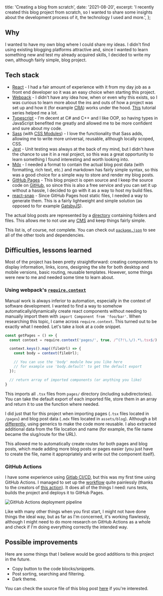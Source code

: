   title: 'Creating a blog from scratch',
  date: '2021-08-20',
  excerpt:
    'I recently created this blog project from scratch, so I wanted to share some insights about the development process of it, the technology I used and more.',
};

## Why

I wanted to have my own blog where I could share my ideas. I didn't find using existing blogging platforms attractive and, since I wanted to learn something new and test my already acquired skills, I decided to write my own, although fairly simple, blog project.

## Tech stack

- [React](https://reactjs.org/) - I had a fair amount of experience with it from my day job as a front end developer so it was an easy choice when starting this project.
- [Webpack](https://webpack.js.org/) - I didn't have any idea how, when or even why this exists, so I was curious to learn more about the ins and outs of how a project was set up and how it (for example [CRA](https://create-react-app.dev/)) works under the hood. [This](https://www.youtube.com/playlist?list=PLC3y8-rFHvwiWPS2RO3BKotLRfgg_8WEo) tutorial series helped me a lot.
- [Typescript](https://www.typescriptlang.org/) - I'm decent at C# and C++ and I like OOP, so having types in JavaScript benefited me greatly and allowed me to be more confident and sure about my code.
- [Sass](https://sass-lang.com/) (with [CSS Modules](https://github.com/css-modules/css-modules)) - I love the functionality that Sass adds, allowing me to write more universal, reusable, although locally scoped, CSS.
- [Jest](https://jestjs.io/) - Unit testing was always at the back of my mind, but I didn't have the chance to use it in a real project, so this was a great opportunity to learn something I found interesting and worth looking into.
- [Mdx](https://mdxjs.com/) - I needed a format to contain the actual blog post data (with formatting, rich text, etc.) and markdown has fairly simple syntax, so this was a good choice for a simple way to store and render my blog posts.
- [GitHub Pages](https://pages.github.com/) - This blog project is open source and I keep the source code on [GitHub](https://github.com/BenasB/benasb.github.io), so since this is also a free service and you can set it up without a hassle, I decided to go with it as a way to host my build files.
- [react-snap](https://github.com/stereobooster/react-snap) - Since GitHub Pages host static files, I needed a way to generate them. This is a fairly lightweight and simple solution (as opposed to for example [GatsbyJS](https://www.gatsbyjs.com/)).

The actual blog posts are represented by a [directory](https://github.com/BenasB/benasb.github.io/tree/dev/src/assets/blog) containing folders and files. This allows me to not use any [CMS](https://en.wikipedia.org/wiki/Content_management_system) and keep things fairly simple.

This list is, of course, not complete. You can check out [`package.json`](https://github.com/BenasB/benasb.github.io/blob/dev/package.json) to see all of the other tools and dependencies.

## Difficulties, lessons learned

Most of the project has been pretty straightforward: creating components to display information, links, icons, designing the site for both desktop and mobile versions, basic routing, reusable templates. However, some things were new to me and needed some time to learn about.

### Using webpack's [`require.context`](https://webpack.js.org/guides/dependency-management/#requirecontext)

Manual work is always inferior to automation, especially in the context of software development. I wanted to find a way to somehow automatically/dynamically create react components without needing to manually import them with `import Component from 'foo/bar'`. When researching this topic, I came across `require.context`. This turned out to be exactly what I needed. Let's take a look at a code snippet.

```Typescript
const getPages = () => {
  const context = require.context('pages/', true, /^(?!\.\/).*\.tsx$/);

  context.keys().map((fileUrl) => {
    const body = context(fileUrl);

    // You can use the 'body' module how you like here
    // for example use 'body.default' to get the default export
  });

  // return array of imported components (or anything you like)
}
```

This imports all `.tsx` files from `pages/` directory (including subdirectories). You can take the default export of each imported file, store them in an array and return it to use the function where needed.

I did just that for this project when importing pages (`.tsx` files located in `/pages`) and blog post data (`.mdx` files located in `assets/blog`). Although a bit [differently](https://github.com/BenasB/benasb.github.io/blob/dev/src/utils/importFiles.tsx), using generics to make the code more reusable. I also extracted additional data from the file location and name (for example, the file name became the slug/route for the URL).

This allowed me to automatically create routes for both pages and blog posts, which made adding more blog posts or pages easier (you just have to create the file, name it appropriately and write out the component itself).

### GitHub Actions

I have some experience using [Gitlab CI/CD](https://docs.gitlab.com/ee/ci/), but this was my first time using GitHub Actions. I managed to set up the [workflow](https://github.com/BenasB/benasb.github.io/actions) quite painlessly (thanks to the creators of [this action](https://github.com/JamesIves/github-pages-deploy-action)). It does all of the things I need: runs tests, builds the project and deploys it to GitHub Pages.

![GitHub Actions deployment pipeline](raster/github-actions.png)

Like with many other things when you first start, I might not have done things the ideal way, but as far as I'm concerned, it's working flawlessly, although I might need to do more research on GitHub Actions as a whole and check if I'm doing everything correctly the intended way.

## Possible improvements

Here are some things that I believe would be good additions to this project in the future.

- Copy button to the code blocks/snippets.
- Post sorting, searching and filtering.
- Dark theme.

You can check the source file of this blog post [here](https://github.com/BenasB/benasb.github.io/blob/dev/src/assets/blog/software/creating-a-blog-from-scratch.mdx) if you're interested.
